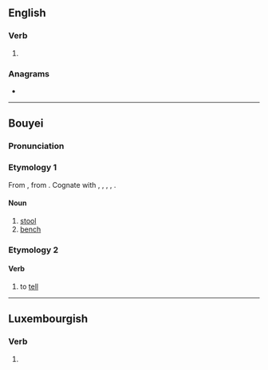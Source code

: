 {{also|dāngs}}
==English==

===Verb===
{{head|en|verb form}}

# {{en-third-person singular of|dang}}

===Anagrams===
* {{anagrams|en|a=adgns|gdnas}}

----

==Bouyei==

===Pronunciation===
{{pcc-pron}}

===Etymology 1===
From {{inh|pcc|tai-pro|*taŋᴮ||stool}}, from {{der|th|ltc|-}} {{ltc-l|凳|stool, chair}}. Cognate with {{cog|th|ตั่ง}}, {{cog|lo|ຕັ່ງ}}, {{cog|shn|တင်ႇ}}, {{cog|aho|𑜄𑜂𑜫}}, {{cog|za|daengq}}.

====Noun====
{{head|pcc|noun}}

# [[stool]]
# [[bench]]

===Etymology 2===

====Verb====
{{head|pcc|verb}}

# to [[tell]]

----

==Luxembourgish==

===Verb===
{{head|lb|verb form}}

# {{inflection of|dangen||2|s|pres|ind|lang=lb}}